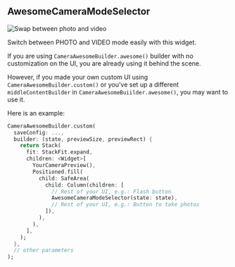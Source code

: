 ## AwesomeCameraModeSelector

![Swap between photo and video](/img/swap_photo_video.gif)

Switch between PHOTO and VIDEO mode easily with this widget.

If you are using `CameraAwesomeBuilder.awesome()` builder with no customization on the UI, you are already using it behind the scene.

However, if you made your own custom UI using `CameraAwesomeBuilder.custom()` or you've set up a different `middleContentBuilder` in `CameraAwesomeBuiilder.awesome()`, you may want to use it.

Here is an example:

``` dart
CameraAwesomeBuilder.custom(
  saveConfig: ...,
  builder: (state, previewSize, previewRect) {
    return Stack(
      fit: StackFit.expand,
      children: <Widget>[
        YourCameraPreview(),
        Positioned.fill(
          child: SafeArea(
            child: Column(children: [
              // Rest of your UI, e.g.: Flash button
              AwesomeCameraModeSelector(state: state),
              // Rest of your UI, e.g.: Button to take photos
            ]),
          ),
        ),
      ],
    );
  },
  // other parameters
);
```


